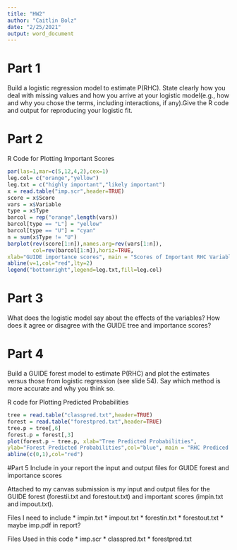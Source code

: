 ```yaml
---
title: "HW2"
author: "Caitlin Bolz"
date: "2/25/2021"
output: word_document
---
```


# Part 1
Build a logistic regression model to estimate P(RHC). State clearly how you deal with missing values and how you arrive at your logistic model(e.g., how and why you chose the terms, including interactions, if any).Give the R code and output for reproducing your logistic fit.

# Part 2

R Code for Plotting Important Scores
```r
par(las=1,mar=c(5,12,4,2),cex=1)
leg.col= c("orange","yellow")
leg.txt = c("highly important","likely important")
x = read.table("imp.scr",header=TRUE)
score = x$Score
vars = x$Variable
type = x$Type
barcol = rep("orange",length(vars))
barcol[type == "L"] = "yellow"
barcol[type == "U"] = "cyan"
n = sum(x$Type != "U")
barplot(rev(score[1:n]),names.arg=rev(vars[1:n]),
		col=rev(barcol[1:n]),horiz=TRUE,
xlab="GUIDE importance scores", main = "Scores of Important RHC Variables")
abline(v=1,col="red",lty=2)
legend("bottomright",legend=leg.txt,fill=leg.col)

```

# Part 3
What does the logistic model say about the effects of the variables? How does it agree or disagree with the GUIDE tree and importance scores?

# Part 4
Build a GUIDE forest model to estimate P(RHC) and plot the estimates versus those from logistic regression (see slide 54). Say which method is more accurate and why you think so.

R code for Plotting Predicted Probabilities
```r
tree = read.table("classpred.txt",header=TRUE)
forest = read.table("forestpred.txt",header=TRUE)
tree.p = tree[,6]
forest.p = forest[,3]
plot(forest.p ~ tree.p, xlab="Tree Predicted Probabilities",
ylab="Forest Predicted Probabilities",col="blue", main = "RHC Prediced Probabitlites of Forest vs Tree")
abline(c(0,1),col="red")
```


#Part 5
Include in your report the input and output files for GUIDE forest and importance scores

Attached to my canvas submission is my input and output files for the GUIDE forest (forestii.txt and forestout.txt) and important scores (impin.txt and impout.txt).


Files I need to include
* impin.txt
* impout.txt
* forestin.txt
* forestout.txt
* maybe imp.pdf in report?

Files Used in this code
* imp.scr
* classpred.txt
* forestpred.txt